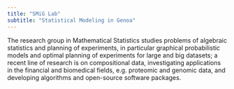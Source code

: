 ```yaml
---
title: "SMiG Lab"
subtitle: "Statistical Modeling in Genoa"
---
```


The research group in Mathematical Statistics studies problems of algebraic statistics and planning of experiments, in particular graphical probabilistic models and optimal planning of experiments for large and big datasets; a recent line of research is on compositional data, investigating applications in the financial and biomedical fields, e.g. proteomic and genomic data, and developing algorithms and open-source software packages.
